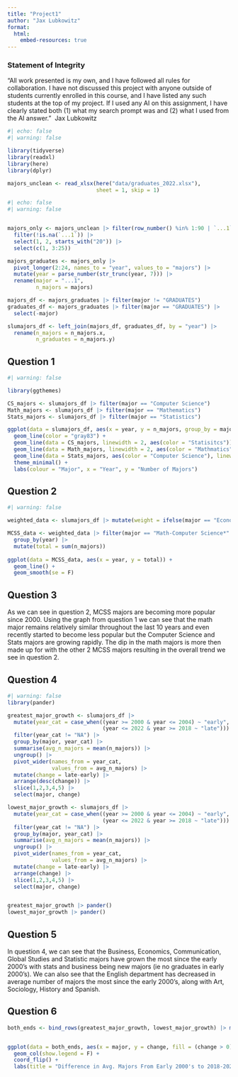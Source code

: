 ```yaml
---
title: "Project1"
author: "Jax Lubkowitz"
format: 
  html:
    embed-resources: true
---
```


### Statement of Integrity

"All work presented is my own, and I have followed all rules for collaboration. I have not discussed this project with anyone outside of students currently enrolled in this course, and I have listed any such students at the top of my project. If I used any AI on this assignment, I have clearly stated both (1) what my search prompt was and (2) what I used from the AI answer."  Jax Lubkowitz

```r
#| echo: false
#| warning: false

library(tidyverse)
library(readxl)
library(here)
library(dplyr)

majors_unclean <- read_xlsx(here("data/graduates_2022.xlsx"),
                            sheet = 1, skip = 1)
```

```r
#| echo: false
#| warning: false


majors_only <- majors_unclean |> filter(row_number() %in% 1:90 | `...1` == "GRADUATES") |>
  filter(!is.na(`...1`)) |>
  select(1, 2, starts_with("20")) |>
  select(c(1, 3:25))

majors_graduates <- majors_only |>
  pivot_longer(2:24, names_to = "year", values_to = "majors") |>
  mutate(year = parse_number(str_trunc(year, 7))) |>
  rename(major = "...1", 
         n_majors = majors)

majors_df <- majors_graduates |> filter(major != "GRADUATES")
graduates_df <- majors_graduates |> filter(major == "GRADUATES") |>
  select(-major)

slumajors_df <- left_join(majors_df, graduates_df, by = "year") |> 
  rename(n_majors = n_majors.x,
         n_graduates = n_majors.y)
```

## Question 1

```r
#| warning: false

library(ggthemes)

CS_majors <- slumajors_df |> filter(major == "Computer Science")
Math_majors <- slumajors_df |> filter(major == "Mathematics")
Stats_majors <- slumajors_df |> filter(major == "Statistics")

ggplot(data = slumajors_df, aes(x = year, y = n_majors, group_by = major)) +
  geom_line(color = "gray83") +
  geom_line(data = CS_majors, linewidth = 2, aes(color = "Statisitcs")) +
  geom_line(data = Math_majors, linewidth = 2, aes(color = "Mathmatics")) +
  geom_line(data = Stats_majors, aes(color = "Computer Science"), linewidth = 2) +
  theme_minimal() +
  labs(colour = "Major", x = "Year", y = "Number of Majors")
```

## Question 2

```r
#| warning: false

weighted_data <- slumajors_df |> mutate(weight = ifelse(major == "Economics/Math (BS)", n_majors/2, n_majors))

MCSS_data <- weighted_data |> filter(major == "Math-Computer Science*" | major == "Economics/Math (BS)" | major == "Mathematics" | major == "Statistics" | major == "Computer Science") |> 
  group_by(year) |> 
  mutate(total = sum(n_majors))
  
ggplot(data = MCSS_data, aes(x = year, y = total)) +
  geom_line() +
  geom_smooth(se = F)
```

## Question 3

As we can see in question 2, MCSS majors are becoming more popular since 2000. Using the graph from question 1 we can see that the math major remains relatively similar throughout the last 10 years and even recently started to become less popular but the Computer Science and Stats majors are growing rapidly. The dip in the math majors is more then made up for with the other 2 MCSS majors resulting in the overall trend we see in question 2.

## Question 4

```r
#| warning: false
library(pander)

greatest_major_growth <- slumajors_df |> 
  mutate(year_cat = case_when((year >= 2000 & year <= 2004) ~ "early",
                              (year <= 2022 & year >= 2018 ~ "late"))) |> 
  filter(year_cat != "NA") |>
  group_by(major, year_cat) |> 
  summarise(avg_n_majors = mean(n_majors)) |>
  ungroup() |>
  pivot_wider(names_from = year_cat, 
              values_from = avg_n_majors) |> 
  mutate(change = late-early) |> 
  arrange(desc(change)) |> 
  slice(1,2,3,4,5) |>
  select(major, change)

lowest_major_growth <- slumajors_df |> 
  mutate(year_cat = case_when((year >= 2000 & year <= 2004) ~ "early",
                              (year <= 2022 & year >= 2018 ~ "late"))) |> 
  filter(year_cat != "NA") |>
  group_by(major, year_cat) |> 
  summarise(avg_n_majors = mean(n_majors)) |>
  ungroup() |>
  pivot_wider(names_from = year_cat, 
              values_from = avg_n_majors) |> 
  mutate(change = late-early) |> 
  arrange(change) |> 
  slice(1,2,3,4,5) |> 
  select(major, change)


greatest_major_growth |> pander()
lowest_major_growth |> pander()
```

## Question 5

In question 4, we can see that the Business, Economics, Communication, Global Studies and Statistic majors have grown the most since the early 2000's with stats and business being new majors (ie no graduates in early 2000's). We can also see that the English department has decreased in average number of majors the most since the early 2000's, along with Art, Sociology, History and Spanish.

## Question 6

```r
both_ends <- bind_rows(greatest_major_growth, lowest_major_growth) |> mutate(major = fct_reorder(major, change))


ggplot(data = both_ends, aes(x = major, y = change, fill = (change > 0)))+
  geom_col(show.legend = F) +
  coord_flip() + 
  labs(title = "Difference in Avg. Majors From Early 2000's to 2018-2022", y = "Change in Average", x = "Majors")
```
